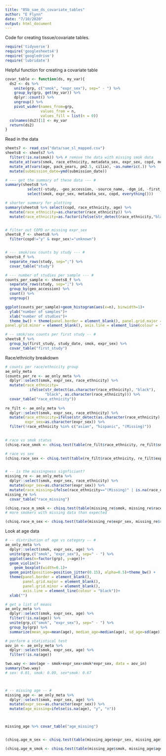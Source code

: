 ```yaml
---
title: "05b_sae_ds_covariate_tables"
author: "E Flynn"
date: "7/10/2020"
output: html_document
---
```


Code for creating tissue/covariate tables.


```r
require('tidyverse')
require('googlesheets4')
require('googledrive')
require('lubridate')
```

Helpful function for creating a covariate table
```r
covar_table <- function(ds, my_var){
  ds2 <- ds %>%
    unite(grp, c("smok", "expr_sex"), sep=" - ") %>%
    group_by(grp, get(my_var)) %>%
    dplyr::count() %>%
    ungroup() %>%
    pivot_wider(names_from=grp, 
                values_from = n, 
                values_fill = list(n = 0)) 
  colnames(ds2)[1] <- my_var
  return(ds2)
}
```

Read in the data
```r
sheets7 <- read_csv("data/sae_sl_mapped.csv") 
sheets8 <- sheets7 %>%
  filter(!is.na(smok)) %>% # remove the data with missing smok data
  mutate_at(vars(smok, race_ethnicity, metadata_sex, expr_sex, copd, month, year_bin, vitD, first_study, source_name), ~fct_explicit_na(as.factor(.))) %>%
  mutate_at(vars(age, pack_years, pm2.5, cilia), ~as.numeric(.)) %>%
  mutate(submission_date=ymd(submission_date)) 
```

```r

# --- get the summary of these data --- #
summary(sheets8 %>% 
          select(-study, -geo_accession, -source_name, -dgm_id, -first_study, -year_bin, -month, -study_date) %>%
          select(smok, expr_sex, metadata_sex, copd, everything()))

# shorter summary for plotting
summary(sheets8 %>% select(copd, race_ethnicity, age) %>%
  mutate(race_ethnicity=as.character(race_ethnicity)) %>%
  mutate(race_ethnicity=as.factor(ifelse(str_detect(race_ethnicity,"black"), "black", race_ethnicity))))


# filter out COPD or missing expr_sex
sheets8_f <- sheets8 %>% 
  filter(copd!="y" & expr_sex!="unknown")


# --- smok/sex counts by study --- #
sheets8_f %>%
  separate_rows(study, sep=";") %>%
  covar_table("study")

# --- number of studies per sample --- #
counts_per_sample <- sheets8_f %>%
  separate_rows(study, sep=";") %>%
  group_by(geo_accession) %>%
  count() %>%
  ungroup()

ggplot(counts_per_sample)+geom_histogram(aes(x=n), binwidth=1)+
  ylab("number of samples")+
  xlab("number of studies")+
  theme_bw() + theme(panel.border = element_blank(), panel.grid.major = element_blank(),
panel.grid.minor = element_blank(), axis.line = element_line(colour = "black"))

# -- smok/sex counts per first study -- #
sheets8_f %>% 
  group_by(first_study, study_date, smok, expr_sex) %>% 
  covar_table("first_study")
```

Race/ethnicity breakdown
```r
# counts per race/ethnicity group
ae_only_meta
(counts_per_re <- ae_only_meta %>%
  dplyr::select(smok, expr_sex, race_ethnicity) %>%
  mutate(race_ethnicity=
           ifelse(str_detect(as.character(race_ethnicity), "black"),
                  "black", as.character(race_ethnicity))) %>%
  covar_table("race_ethnicity"))
  
re_filt <- ae_only_meta %>%
  dplyr::select(smok, expr_sex, race_ethnicity) %>%
  mutate(race_ethnicity=ifelse(str_detect(as.character(race_ethnicity), "black"), "black", as.character(race_ethnicity)),
         expr_sex=as.character(expr_sex)) %>%
  filter(!race_ethnicity %in% c("asian", "hispanic", "(Missing)"))
  

# race vs smok status
(chisq.race_smok <- chisq.test(table(re_filt$race_ethnicity, re_filt$smok))) # p=0.090

# race vs sex
(chisq.race_sex <- chisq.test(table(re_filt$race_ethnicity, re_filt$expr_sex))) # p=0.835


# -- is the missingness signficiant?
missing_re <- ae_only_meta %>%
  dplyr::select(smok, expr_sex, race_ethnicity) %>%
  mutate(expr_sex=as.character(expr_sex)) %>%
  mutate(race_missing=ifelse(race_ethnicity=="(Missing)" | is.na(race_ethnicity), "y", "n"))
missing_re %>%
  covar_table("race_missing")

(chisq.race_m_smok <- chisq.test(table(missing_re$smok, missing_re$race_missing))) # p = 0.217
# more smokers with missing data than expected

(chisq.race_m_sex <- chisq.test(table(missing_re$expr_sex, missing_re$race_missing))) # p = 0.597
```

Look at age data
```r

# -- distribution of age vs category -- #
ae_only_meta %>%
  dplyr::select(smok, expr_sex, age) %>%
  unite(grp,c("smok", "expr_sex"), sep=" - ") %>%
  ggplot(aes(x=factor(grp), y=age))+
  geom_violin()+
    geom_boxplot(width=0.1)+
  geom_point(position=position_jitter(0.15), alpha=0.5)+theme_bw() + 
  theme(panel.border = element_blank(), 
        panel.grid.major = element_blank(),
        panel.grid.minor = element_blank(), 
        axis.line = element_line(colour = "black"))+
  xlab("")

# get a list of means
ae_only_meta %>%
  dplyr::select(smok, expr_sex, age) %>%
  filter(!is.na(age)) %>%
  unite(grp,c("smok", "expr_sex"), sep=" - ") %>%
  group_by(grp) %>%
  summarize(mean_age=mean(age), median_age=median(age), sd_age=sd(age))

# perform a statistical test
aov_in <- ae_only_meta %>%
  dplyr::select(smok, expr_sex, age) %>%
  filter(!is.na(age))

two.way <- aov(age ~ smok+expr_sex+smok*expr_sex, data = aov_in)
summary(two.way) 
# sex: 0.01, smok: 0.09, sex*smok: 0.67



# -- missing age -- #
missing_age <- ae_only_meta %>%
  dplyr::select(smok, expr_sex, age) %>%
  mutate(expr_sex=as.character(expr_sex)) %>%
  mutate(age_missing=ifelse(is.na(age), "y", "n"))



missing_age %>% covar_table("age_missing")


(chisq.age_m_sex <- chisq.test(table(missing_age$expr_sex, missing_age$age_missing))) # p=0.3797

(chisq.age_m_smok <- chisq.test(table(missing_age$smok, missing_age$age_missing))) # p=0.1894

```

